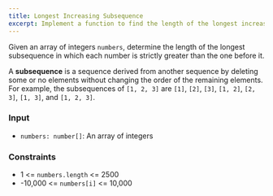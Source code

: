 ```yaml
---
title: Longest Increasing Subsequence
excerpt: Implement a function to find the length of the longest increasing subsequence
---
```



Given an array of integers `numbers`, determine the length of the longest subsequence in which each number is strictly greater than the one before it.

A **subsequence** is a sequence derived from another sequence by deleting some or no elements without changing the order of the remaining elements. For example, the subsequences of `[1, 2, 3]` are `[1]`, `[2]`, `[3]`, `[1, 2]`, `[2, 3]`, `[1, 3]`, and `[1, 2, 3]`.

### Input

- `numbers: number[]`: An array of integers

<MDXTestExamples testCases={runTestCases} />

### Constraints

- 1 &lt;= `numbers.length` &lt;= 2500
- -10,000 &lt;= `numbers[i]` &lt;= 10,000
